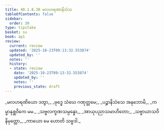 ```yaml
---
title: 40.1.8.30 မလဟရဏာနိသံသ
tableOfContents: false
sidebar:
  order: 30
type: tipitaka
basket: su
book: ap1
review:
  current: review
  updated: '2025-10-23T09:13:32.553874'
  updated_by: ''
  notes: ''
  history:
  - state: review
    date: '2025-10-23T09:13:32.553874'
    updated_by: ''
    notes: ''
    previous_state: draft
---
```



<ReviewStatus review={frontmatter.review} showDetails={true} />

<HypothesisAnnotation frontmatter={frontmatter} />

<DynamicBreadcrumb />

<Division number="166" book="ap1" e="ch" v="20" p="366">

<Paragraph number="4463" type="verses" book="ap1">
_မလဟရဏိယော ဒတွာ,_  
_ဗုဒ္ဓေ သံဃေ ဂဏုတ္တမေ;_  
_ပဉ္စာနိသံသေ အနုဘောမိ,_  
_ကမ္မာနုစ္ဆဝိကေ မမ._  

</Paragraph>

</Division>
<Division number="167" book="ap1" e="ch" v="20" p="366">

<Paragraph number="4464" type="verses" book="ap1">
_သဗ္ဗလက္ခဏသမ္ပန္နော,_  
_အာယုပညာသမာဟိတော;_  
_သဗ္ဗာယာသဝိနိမုတ္တော,_  
_ကာယော မေ ဟောတိ သဗ္ဗဒါ._
</Paragraph>
</Division>